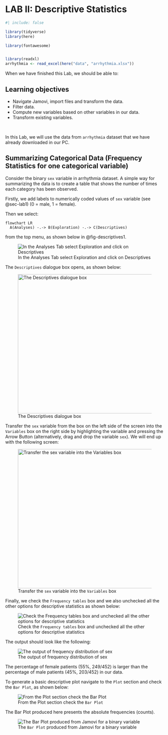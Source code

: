 # LAB II: Descriptive Statistics {#sec-lab2}


```r
#| include: false

library(tidyverse)
library(here)

library(fontawesome)


library(readxl)
arrhythmia <- read_excel(here("data", "arrhythmia.xlsx"))
```

When we have finished this Lab, we should be able to:

::: {.callout-caution icon="false"}
## Learning objectives

-   Navigate Jamovi, import files and transform the data.
-   Filter data.
-   Compute new variables based on other variables in our data.
-   Transform existing variables.
:::

 

In this Lab, we will use the data from `arrhythmia` dataset that we have already downloaded in our PC.




## Summarizing Categorical Data (Frequency Statistics for one categorical variable)

Consider the binary `sex` variable in arrhythmia dataset. A simple way for summarizing the data is to create a table that shows the number of times each category has been observed.

Firstly, we add labels to numerically coded values of `sex` variable (see @sec-lab1) (0 = male, 1 = female). 

Then we select:

```mermaid
flowchart LR
  A(Analyses) -.-> B(Exploration) -.-> C(Descriptives)
```

from the top menu, as shown below in @fig-descriptives1.

![In the Analyses Tab select Exploration and click on Descriptives](images/descriptives1.png){#fig-descriptives1}

The `Descriptives` dialogue box opens, as shown below:

![The Descriptives dialogue box](images/descriptives2.png){#fig-descriptives2 width="500" height="442"}


Transfer the `sex` variable from the box on the left side of the screen into the `Variables` box on the right side by highlighting the variable and pressing the Arrow Button (alternatively, drag and drop the variable `sex`). We will end up with the following screen:

![Transfer the `sex` variable into the `Variables` box](images/descriptives3.png){#fig-descriptives3 width="500" height="442"}

Finally, we check the `Frequency tables` box and we also unchecked all the other options for descriptive statistics as shown below:

![Check the `Frequency tables` box and unchecked all the other options for descriptive statistics](images/descriptives4.png){#fig-descriptives4}

The output should look like the following:

![The output of frequency distribution of  sex](images/descriptives5.png){#fig-descriptives5}

The percentage of female patients (55%, 249/452) is larger than the percentage of male patients (45%, 203/452) in our data.


To generate a basic descriptive plot navigate to the `Plot` section and check the `Bar Plot`, as shown below:

![From the Plot section check the `Bar Plot` ](images/descriptives6.png){#fig-descriptives6}

The Bar Plot produced here presents the absolute frequencies (counts).

![ The `Bar Plot` produced from Jamovi for a binary variable](images/descriptives7.png){#fig-descriptives7}
